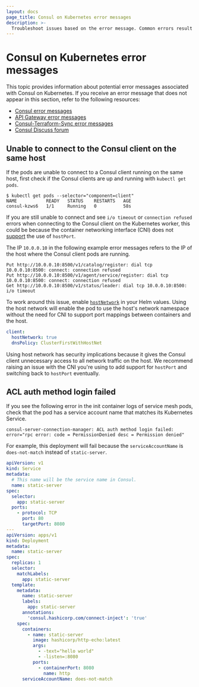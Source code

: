 ```yaml
---
layout: docs
page_title: Consul on Kubernetes error messages
description: >-
  Troubleshoot issues based on the error message. Common errors result from failed actions, timeouts, multiple entries, bad and expired certificates, invalid characters, syntax parsing, malformed responses, and exceeded deadlines.
---
```


# Consul on Kubernetes error messages

This topic provides information about potential error messages associated with Consul on Kubernetes. If you receive an error message that does not appear in this section, refer to the following resources:

- [Consul error messages](/consul/docs/error-messages/consul)
- [API Gateway error messages](/consul/docs/error-messages/api-gateway)
- [Consul-Terraform-Sync error messages](/consul/docs/error-messages/cts)
- [Consul Discuss forum](https://discuss.hashicorp.com/)

## Unable to connect to the Consul client on the same host

If the pods are unable to connect to a Consul client running on the same host, first check if the Consul clients are up and running with `kubectl get pods`.

```shell-session
$ kubectl get pods --selector="component=client"
NAME           READY   STATUS    RESTARTS   AGE
consul-kzws6   1/1     Running   0          58s
```

If you are still unable to connect and see `i/o timeout` or `connection refused` errors when connecting to the Consul client on the Kubernetes worker, this could be because the container networking interface (CNI) does not [support](https://kubernetes.io/docs/concepts/extend-kubernetes/compute-storage-net/network-plugins/#support-hostport) the use of `hostPort`.

The IP `10.0.0.10` in the following example error messages refers to the IP of the host where the Consul client pods are running.

<CodeBlockConfig hideClipboard>

```log
Put http://10.0.0.10:8500/v1/catalog/register: dial tcp 10.0.0.10:8500: connect: connection refused
Put http://10.0.0.10:8500/v1/agent/service/register: dial tcp 10.0.0.10:8500: connect: connection refused
Get http://10.0.0.10:8500/v1/status/leader: dial tcp 10.0.0.10:8500: i/o timeout
```

</CodeBlockConfig>

To work around this issue, enable [`hostNetwork`](/consul/docs/reference/k8s/helm#v-client-hostnetwork) in your Helm values. Using the host network will enable the pod to use the host's network namespace without the need for CNI to support port mappings between containers and the host.

```yaml
client:
  hostNetwork: true
  dnsPolicy: ClusterFirstWithHostNet
```

<Note>
  
Using host network has security implications because it gives the Consul client unnecessary access to all network traffic on the host. We recommend raising an issue with the CNI you're using to add support for `hostPort` and switching back to `hostPort` eventually.

</Note>

## ACL auth method login failed

If you see the following error in the init container logs of service mesh pods, check that the pod has a service account name that matches its Kubernetes Service.

<CodeBlockConfig hideClipboard>

```log
consul-server-connection-manager: ACL auth method login failed: error="rpc error: code = PermissionDenied desc = Permission denied"
```

</CodeBlockConfig>

For example, this deployment will fail because the `serviceAccountName` is `does-not-match` instead of `static-server`.

<CodeBlockConfig hideClipboard>

```yaml
apiVersion: v1
kind: Service
metadata:
  # This name will be the service name in Consul.
  name: static-server
spec:
  selector:
    app: static-server
  ports:
    - protocol: TCP
      port: 80
      targetPort: 8080
---
apiVersion: apps/v1
kind: Deployment
metadata:
  name: static-server
spec:
  replicas: 1
  selector:
    matchLabels:
      app: static-server
  template:
    metadata:
      name: static-server
      labels:
        app: static-server
      annotations:
        'consul.hashicorp.com/connect-inject': 'true'
    spec:
      containers:
        - name: static-server
          image: hashicorp/http-echo:latest
          args:
            - -text="hello world"
            - -listen=:8080
          ports:
            - containerPort: 8080
              name: http
      serviceAccountName: does-not-match
```

</CodeBlockConfig>